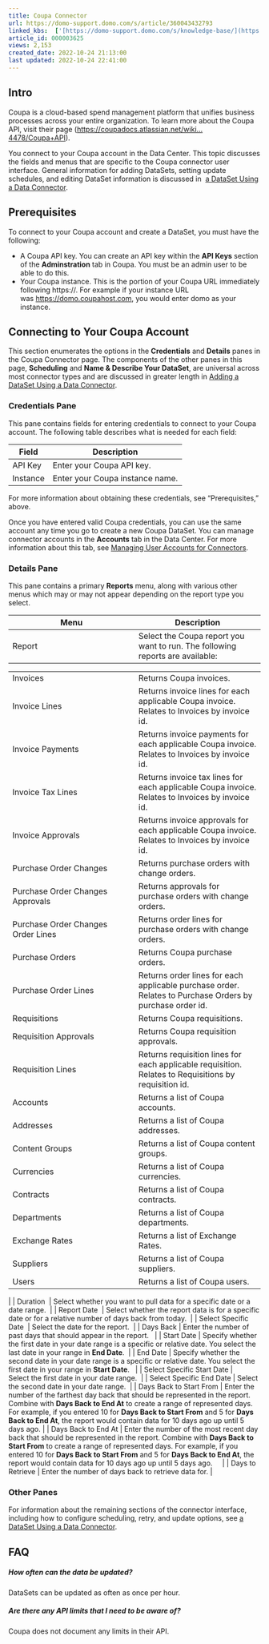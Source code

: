```yaml
---
title: Coupa Connector
url: https://domo-support.domo.com/s/article/360043432793
linked_kbs:  ['[https://domo-support.domo.com/s/knowledge-base/](https://domo-support.domo.com/s/knowledge-base/)', '[https://domo-support.domo.com/s/](https://domo-support.domo.com/s/)', '[https://domo-support.domo.com/s/topic/0TO5w000000ZammGAC](https://domo-support.domo.com/s/topic/0TO5w000000ZammGAC)', '[https://domo-support.domo.com/s/topic/0TO5w000000ZanLGAS](https://domo-support.domo.com/s/topic/0TO5w000000ZanLGAS)', '[https://domo-support.domo.com/s/topic/0TO5w000000ZaoQGAS](https://domo-support.domo.com/s/topic/0TO5w000000ZaoQGAS)', '[https://domo-support.domo.com/s/article/360042926274](https://domo-support.domo.com/s/article/360042926274)', '[https://domo-support.domo.com/s/article/360042926054](https://domo-support.domo.com/s/article/360042926054)', '[https://domo-support.domo.com/s/article/360043432793](https://domo-support.domo.com/s/article/360043432793)', '[https://domo-support.domo.com/s/topic/0TO5w000000ZaoQGAS/api-connectors](https://domo-support.domo.com/s/topic/0TO5w000000ZaoQGAS/api-connectors)', '[https://domo-support.domo.com/s/article/360043429933](https://domo-support.domo.com/s/article/360043429933)', '[https://domo-support.domo.com/s/article/360043429953](https://domo-support.domo.com/s/article/360043429953)', '[https://domo-support.domo.com/s/article/360042925494](https://domo-support.domo.com/s/article/360042925494)', '[https://domo-support.domo.com/s/article/360043429913](https://domo-support.domo.com/s/article/360043429913)', '[https://domo-support.domo.com/s/article/4408174643607](https://domo-support.domo.com/s/article/4408174643607)', '[https://domo-support.domo.com/s/login/](https://domo-support.domo.com/s/login/)']
article_id: 000003625
views: 2,153
created_date: 2022-10-24 21:13:00
last updated: 2022-10-24 22:41:00
---
```




Intro
-----


Coupa is a cloud-based spend management platform that unifies business processes across your entire organization. To learn more about the Coupa API, visit their page ([https://coupadocs.atlassian.net/wiki...4478/Coupa+API](https://coupadocs.atlassian.net/wiki/spaces/integrate/pages/524478/Coupa+API "https://coupadocs.atlassian.net/wiki/spaces/integrate/pages/524478/Coupa+API")).


You connect to your Coupa account in the Data Center. This topic discusses the fields and menus that are specific to the Coupa connector user interface. General information for adding DataSets, setting update schedules, and editing DataSet information is discussed in  [a DataSet Using a Data Connector](/s/article/360042926274 "Adding a DataSet Using a Data Connector").


Prerequisites
-------------


To connect to your Coupa account and create a DataSet, you must have the following:


* A Coupa API key. You can create an API key within the **API Keys** section of the **Adminstration** tab in Coupa. You must be an admin user to be able to do this.
* Your Coupa instance. This is the portion of your Coupa URL immediately following https://. For example if your instance URL was [https://domo.coupahost.com](https://domo.coupahost.com "https://domo.coupahost.com"), you would enter domo as your instance.


Connecting to Your Coupa Account
--------------------------------


This section enumerates the options in the **Credentials** and **Details** panes in the Coupa Connector page. The components of the other panes in this page, **Scheduling** and **Name & Describe Your DataSet**, are universal across most connector types and are discussed in greater length in [Adding a DataSet Using a Data Connector](/s/article/360042926274 "Adding a DataSet Using a Data Connector").


### Credentials Pane


This pane contains fields for entering credentials to connect to your Coupa account. The following table describes what is needed for each field:  




| Field | Description |
| --- | --- |
| API Key | Enter your Coupa API key. |
| Instance | Enter your Coupa instance name. |


For more information about obtaining these credentials, see "Prerequisites," above.


Once you have entered valid Coupa credentials, you can use the same account any time you go to create a new Coupa DataSet. You can manage connector accounts in the **Accounts** tab in the Data Center. For more information about this tab, see [Managing User Accounts for Connectors](/s/article/360042926054 "Managing User Accounts for Connectors").


### Details Pane


This pane contains a primary **Reports** menu, along with various other menus which may or may not appear depending on the report type you select.




| Menu | Description |
| --- | --- |
| Report | Select the Coupa report you want to run. The following reports are available:

|  |  |
| --- | --- |
| Invoices | Returns Coupa invoices. |
| Invoice Lines | Returns invoice lines for each applicable Coupa invoice. Relates to Invoices by invoice id. |
| Invoice Payments | Returns invoice payments for each applicable Coupa invoice. Relates to Invoices by invoice id. |
| Invoice Tax Lines | Returns invoice tax lines for each applicable Coupa invoice. Relates to Invoices by invoice id. |
| Invoice Approvals | Returns invoice approvals for each applicable Coupa invoice. Relates to Invoices by invoice id. |
| Purchase Order Changes | Returns purchase orders with change orders. |
| Purchase Order Changes Approvals | Returns approvals for purchase orders with change orders. |
| Purchase Order Changes Order Lines | Returns order lines for purchase orders with change orders. |
| Purchase Orders | Returns Coupa purchase orders. |
| Purchase Order Lines | Returns order lines for each applicable purchase order. Relates to Purchase Orders by purchase order id. |
| Requisitions | Returns Coupa requisitions. |
| Requisition Approvals | Returns Coupa requisition approvals. |
| Requisition Lines | Returns requisition lines for each applicable requisition. Relates to Requisitions by requisition id. |
| Accounts | Returns a list of Coupa accounts. |
| Addresses | Returns a list of Coupa addresses. |
| Content Groups | Returns a list of Coupa content groups. |
| Currencies | Returns a list of Coupa currencies. |
| Contracts | Returns a list of Coupa contracts. |
| Departments | Returns a list of Coupa departments. |
| Exchange Rates | Returns a list of Exchange Rates. |
| Suppliers | Returns a list of Coupa suppliers. |
| Users | Returns a list of Coupa users. |

 |
| Duration  | Select whether you want to pull data for a specific date or a date range.  |
| Report Date  | Select whether the report data is for a specific date or for a relative number of days back from today.  |
| Select Specific Date  | Select the date for the report.  |
| Days Back | Enter the number of past days that should appear in the report.   |
| Start Date | Specify whether the first date in your date range is a specific or relative date. You select the last date in your range in **End Date**.  |
| End Date | Specify whether the second date in your date range is a specific or relative date. You select the first date in your range in **Start Date**.   |
| Select Specific Start Date | Select the first date in your date range.  |
| Select Specific End Date | Select the second date in your date range.  |
| Days Back to Start From | Enter the number of the farthest day back that should be represented in the report. Combine with **Days Back to End At** to create a range of represented days.
For example, if you entered 10 for **Days Back to Start From** and 5 for **Days Back to End At**, the report would contain data for 10 days ago up until 5 days ago. |
| Days Back to End At | Enter the number of the most recent day back that should be represented in the report. Combine with **Days Back to Start From** to create a range of represented days.
For example, if you entered 10 for **Days Back to Start From** and 5 for **Days Back to End At**, the report would contain data for 10 days ago up until 5 days ago.     |
| Days to Retrieve | Enter the number of days back to retrieve data for. |


### Other Panes


For information about the remaining sections of the connector interface, including how to configure scheduling, retry, and update options, see [a DataSet Using a Data Connector](/s/article/360042926274 "Adding a DataSet Using a Data Connector").


FAQ
---


##### How often can the data be updated?


DataSets can be updated as often as once per hour.


##### Are there any API limits that I need to be aware of?


Coupa does not document any limits in their API.


##### 

